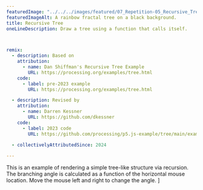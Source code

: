 ---
featuredImage: "../../../images/featured/07_Repetition-05_Recursive_Tree-thumbnail.png"
featuredImageAlt: A rainbow fractal tree on a black background.
title: Recursive Tree
oneLineDescription: Draw a tree using a function that calls itself.



remix:
  - description: Based on
    attribution:
      - name: Dan Shiffman's Recursive Tree Example
        URL: https://processing.org/examples/tree.html
    code:
      - label: pre-2023 example
        URL: https://processing.org/examples/tree.html

  - description: Revised by
    attribution:
      - name: Darren Kessner
        URL: https://github.com/dkessner
    code:
      - label: 2023 code
        URL: https://github.com/processing/p5.js-example/tree/main/examples/07_Repetition/05_Recursive_Tree
        
  - collectivelyAttributedSince: 2024

---

This is an example of rendering a simple tree-like structure via recursion.
The branching angle is calculated as a function of the horizontal mouse
location. Move the mouse left and right to change the angle.
]
